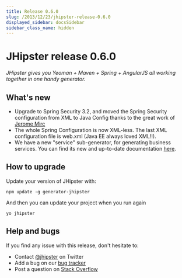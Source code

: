 ```yaml
---
title: Release 0.6.0
slug: /2013/12/23/jhipster-release-0.6.0
displayed_sidebar: docsSidebar
sidebar_class_name: hidden
---
```


JHipster release 0.6.0
==================

*JHipster gives you Yeoman + Maven + Spring + AngularJS all working together in one handy generator.*

What's new
----------

- Upgrade to Spring Security 3.2, and moved the Spring Security configuration from XML to Java Config thanks to the great work of [Jerome Mirc](https://twitter.com/JeromeMirc)
- The whole Spring Configuration is now XML-less. The last XML configuration file is web.xml (Java EE always loved XML!!).
- We have a new "service" sub-generator, for generating business services. You can find its new and up-to-date documentation [here](/creating-a-service/).

How to upgrade
------------

Update your version of JHipster with:

```
npm update -g generator-jhipster
```

And then you can update your project when you run again

```
yo jhipster
```

Help and bugs
--------------

If you find any issue with this release, don't hesitate to:

- Contact [@jhipster](https://twitter.com/jhipster) on Twitter
- Add a bug on our [bug tracker](https://github.com/jhipster/generator-jhipster/issues?state=open)
- Post a question on [Stack Overflow](http://stackoverflow.com/tags/jhipster/info)
